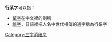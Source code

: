 
'''行系字'''可以指：
* [[輩字|輩字]]在中文裡的別稱
* [[祧字|祧字]]，日語裡把人名中世代相傳的通字稱為行系字
{{disambig}}

[[Category:三字消歧义|Category:三字消歧义]]